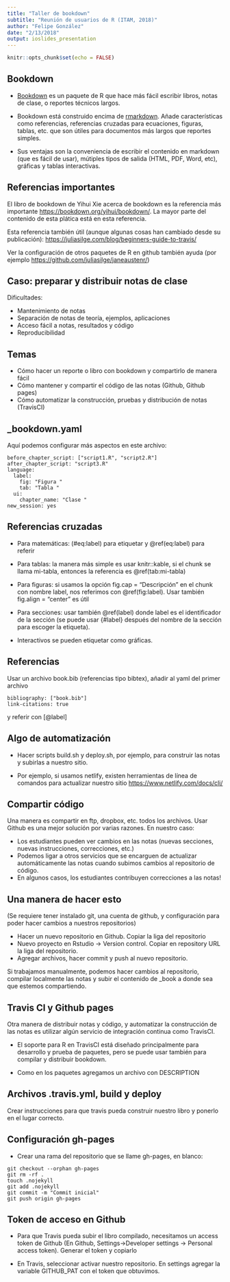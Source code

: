 ```yaml
---
title: "Taller de bookdown"
subtitle: "Reunión de usuarios de R (ITAM, 2018)"
author: "Felipe González"
date: "2/13/2018"
output: ioslides_presentation
---
```


```r
knitr::opts_chunk$set(echo = FALSE)
```

## Bookdown

- [Bookdown](https://cran.rstudio.com/web/packages/bookdown/index.html) es un paquete de R que hace más fácil escribir libros, notas de clase, o reportes técnicos largos.

- Bookdown está construido encima de [rmarkdown](http://rmarkdown.rstudio.com). Añade características
como referencias, referencias cruzadas para ecuaciones, figuras, tablas, etc. que son útiles para documentos más largos que reportes simples.

- Sus ventajas son la conveniencia de escribir el contenido en markdown (que es fácil de usar), mútiples tipos de salida (HTML, PDF, Word, etc), gráficas y tablas interactivas.

## Referencias importantes

El libro de bookdown de Yihui Xie acerca de bookdown es la referencia
más importante <https://bookdown.org/yihui/bookdown/>. La mayor parte
del contenido de esta plática está en esta referencia.

Esta referencia también útil (aunque algunas cosas han cambiado
desde su publicación): <https://juliasilge.com/blog/beginners-guide-to-travis/>

Ver la configuración de otros paquetes de R en github también ayuda (por ejemplo <https://github.com/juliasilge/janeaustenr/>)

## Caso: preparar y distribuir notas de clase

Dificultades:

- Mantenimiento de notas 
- Separación de notas de teoría, ejemplos, aplicaciones
- Acceso fácil a notas, resultados y código
- Reproducibilidad

<!---
- Mantener al día las notas (corregir typos ;) por ejemplo) es trabajoso, y notificar de los cambios no muy claro.
- Tener partes separadas (notas de teoría, ejemplos, aplicaciones) hace más dificíl estudiar las notas y conectar los conceptos (?)
- La idea es que los estudiantes puedan acceder al código y notas completas de manera fácil, y puedan derivar de ahí su trabajo.
- Reproducibilidad: En muchos casos, reproducir los resultados de código o ejemplos puede ser difícil para los estudiantes. Unas notas con todo el material junto les permite ver al menos qué resultados deberían obtener.
--->

## Temas 

- Cómo hacer un reporte o libro con bookdown y compartirlo de manera fácil
- Cómo mantener y compartir el código de las notas (Github, Github pages)
- Cómo automatizar la construcción, pruebas y distribución de notas (TravisCI)


<!--- ver primero un demo general, y luego parte por parte
enseñar aprendizaje máquina, y luego interactivos del
curso de métodos analíticos --->

<!--- Ahora explicar los básicos de markdown --->
<!-- hacer uno rápido -->
<!-- de los primeros, hacer a mano en línea de comandos 
bookdown::render_book("index.Rmd", "bookdown::gitbook")

Agregar:
site: bookdown::bookdown_site
output:
  bookdown::gitbook: default

y también:

  bookdown::gitbook: 
    config:
      sharing: no  
  
-->

## _bookdown.yaml

Aquí podemos configurar más aspectos en este archivo:

```
before_chapter_script: ["script1.R", "script2.R"]
after_chapter_script: "script3.R"
language:
  label:
    fig: "Figura "
    tab: "Tabla "
  ui:
    chapter_name: "Clase "
new_session: yes
```

## Referencias cruzadas

- Para matemáticas: (\#eq:label) para etiquetar  y \@ref(eq:label) para referir

- Para tablas: la manera más simple es usar knitr::kable, si el chunk se llama mi-tabla, entonces la referencia es \@ref(tab:mi-tabla)

-  Para figuras: si usamos la opción fig.cap = "Descripción" en el chunk con nombre label, nos referimos con  \@ref(fig:label). Usar también fig.align = "center" es útil

- Para secciones: usar también \@ref(label) donde label es el identificador de la sección (se puede usar {#label} después del
nombre de la sección para escoger la etiqueta).

- Interactivos se pueden etiquetar como gráficas.

## Referencias

Usar un archivo book.bib (referencias tipo bibtex),
añadir al yaml del primer archivo 
```
bibliography: ["book.bib"]
link-citations: true
```
y referir con [@label]

## Algo de automatización

- Hacer scripts build.sh y deploy.sh, por ejemplo, para construir
las notas y subirlas a nuestro sitio. 

- Por ejemplo, si usamos netlify, existen herramientas de línea
de comandos para actualizar nuestro sitio <https://www.netlify.com/docs/cli/>

## Compartir código

Una manera es compartir en ftp, dropbox, etc. todos los archivos. Usar Github es una mejor solución por varias razones. En nuestro caso:

- Los estudiantes pueden ver cambios en las notas (nuevas secciones, nuevas instrucciones, correcciones, etc.)
- Podemos ligar a otros servicios que se encarguen de actualizar automáticamente las notas cuando subimos cambios al repositorio de código.
- En algunos casos, los estudiantes contribuyen correcciones a las notas!

## Una manera de hacer esto

(Se requiere tener instalado git, una cuenta de github, y configuración para poder hacer cambios a nuestros repositorios)

- Hacer un nuevo repositorio en Github. Copiar la liga del repositorio
- Nuevo proyecto en Rstudio -> Version control. Copiar en repository
URL la liga del repositorio.
- Agregar archivos, hacer commit y push al nuevo repositorio. 

Si trabajamos manualmente, podemos hacer cambios al repositorio, compilar localmente las notas y subir el contenido de _book a donde sea que estemos compartiendo.

## Travis CI y Github pages

Otra manera de distribuir notas y código, y automatizar la construcción de las notas es utilizar algún servicio 
de integración continua como TravisCI.

- El soporte para R en TravisCI está diseñado principalmente
para desarrollo y prueba de paquetes, pero se puede usar también
para compilar y distribuir bookdown.

- Como en los paquetes agregamos un archivo con DESCRIPTION

## Archivos .travis.yml, build y deploy

Crear instrucciones para que travis pueda construir nuestro
libro y ponerlo en el lugar correcto.


## Configuración gh-pages

- Crear una rama del repositorio que se llame gh-pages, en blanco:

```
git checkout --orphan gh-pages
git rm -rf .
touch .nojekyll
git add .nojekyll
git commit -m "Commit inicial"
git push origin gh-pages
```

## Token de acceso en Github

- Para que Travis pueda subir el libro compilado, necesitamos un
access token de Github (En Github, Settings->Developer settings -> Personal access token). Generar el token y copiarlo

- En Travis, seleccionar activar nuestro repositorio. En settings
agregar la variable GITHUB_PAT con el token que obtuvimos.


